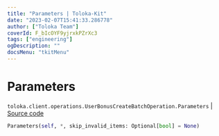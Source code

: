 ```yaml
---
title: "Parameters | Toloka-Kit"
date: "2023-02-07T15:41:33.286778"
author: ["Toloka Team"]
coverId: F_bIcOYF9yjrxkPZrXc3
tags: ["engineering"]
ogDescription: ""
docsMenu: "tkitMenu"
---
```


# Parameters
`toloka.client.operations.UserBonusCreateBatchOperation.Parameters` | [Source code](https://github.com/Toloka/toloka-kit/blob/v1.1.3/src/client/operations.py#L364)

```python
Parameters(self, *, skip_invalid_items: Optional[bool] = None)
```